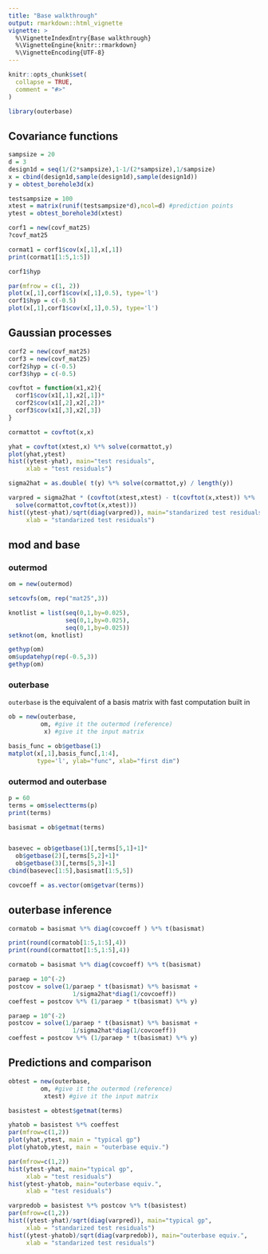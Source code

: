 ```yaml
---
title: "Base walkthrough"
output: rmarkdown::html_vignette
vignette: >
  %\VignetteIndexEntry{Base walkthrough}
  %\VignetteEngine{knitr::rmarkdown}
  %\VignetteEncoding{UTF-8}
---
```


```r
knitr::opts_chunk$set(
  collapse = TRUE,
  comment = "#>"
)
```

```r
library(outerbase)
```

## Covariance functions

```r
sampsize = 20
d = 3
design1d = seq(1/(2*sampsize),1-1/(2*sampsize),1/sampsize)
x = cbind(design1d,sample(design1d),sample(design1d))
y = obtest_borehole3d(x)
```

```r
testsampsize = 100
xtest = matrix(runif(testsampsize*d),ncol=d) #prediction points
ytest = obtest_borehole3d(xtest)
```

```r
corf1 = new(covf_mat25)
?covf_mat25
```

```r
cormat1 = corf1$cov(x[,1],x[,1])
print(cormat1[1:5,1:5])
```

```r
corf1$hyp
```

```r
par(mfrow = c(1, 2))
plot(x[,1],corf1$cov(x[,1],0.5), type='l')
corf1$hyp = c(-0.5)
plot(x[,1],corf1$cov(x[,1],0.5), type='l')
```

## Gaussian processes

```r
corf2 = new(covf_mat25)
corf3 = new(covf_mat25)
corf2$hyp = c(-0.5)
corf3$hyp = c(-0.5)

covftot = function(x1,x2){
  corf1$cov(x1[,1],x2[,1])*
  corf2$cov(x1[,2],x2[,2])*
  corf3$cov(x1[,3],x2[,3])
}

cormattot = covftot(x,x)
```

```r
yhat = covftot(xtest,x) %*% solve(cormattot,y)
plot(yhat,ytest)
hist((ytest-yhat), main="test residuals",
     xlab = "test residuals")
```

```r
sigma2hat = as.double( t(y) %*% solve(cormattot,y) / length(y))

varpred = sigma2hat * (covftot(xtest,xtest) - t(covftot(x,xtest)) %*% 
  solve(cormattot,covftot(x,xtest)))
hist((ytest-yhat)/sqrt(diag(varpred)), main="standarized test residuals",
     xlab = "standarized test residuals")
```


## mod and base

### outermod

```r
om = new(outermod)
```

```r
setcovfs(om, rep("mat25",3))

knotlist = list(seq(0,1,by=0.025),
                seq(0,1,by=0.025),
                seq(0,1,by=0.025))
setknot(om, knotlist)
```

```r
gethyp(om)
om$updatehyp(rep(-0.5,3))
gethyp(om)
```

### outerbase

`outerbase` is the equivalent of a basis matrix with 
fast computation built in
```r
ob = new(outerbase, 
         om, #give it the outermod (reference)
          x) #give it the input matrix
```

```r
basis_func = ob$getbase(1)
matplot(x[,1],basis_func[,1:4], 
        type='l', ylab="func", xlab="first dim")
```

### outermod and outerbase

```r
p = 60
terms = om$selectterms(p)
print(terms)
```


```r
basismat = ob$getmat(terms)


basevec = ob$getbase(1)[,terms[5,1]+1]*
  ob$getbase(2)[,terms[5,2]+1]*
  ob$getbase(3)[,terms[5,3]+1]
cbind(basevec[1:5],basismat[1:5,5])
```

```r
covcoeff = as.vector(om$getvar(terms))
```

## outerbase inference

```r
cormatob = basismat %*% diag(covcoeff ) %*% t(basismat)

print(round(cormatob[1:5,1:5],4))
print(round(cormattot[1:5,1:5],4))
```


```r
cormatob = basismat %*% diag(covcoeff) %*% t(basismat)

paraep = 10^(-2)
postcov = solve(1/paraep * t(basismat) %*% basismat + 
                  1/sigma2hat*diag(1/covcoeff))
coeffest = postcov %*% (1/paraep * t(basismat) %*% y)
```


```r
paraep = 10^(-2)
postcov = solve(1/paraep * t(basismat) %*% basismat + 
                  1/sigma2hat*diag(1/covcoeff))
coeffest = postcov %*% (1/paraep * t(basismat) %*% y)

```

## Predictions and comparison

```r
obtest = new(outerbase, 
         om, #give it the outermod (reference)
          xtest) #give it the input matrix

basistest = obtest$getmat(terms)
```

```r
yhatob = basistest %*% coeffest
par(mfrow=c(1,2))
plot(yhat,ytest, main = "typical gp")
plot(yhatob,ytest, main = "outerbase equiv.")
```

```r
par(mfrow=c(1,2))
hist(ytest-yhat, main="typical gp",
     xlab = "test residuals")
hist(ytest-yhatob, main="outerbase equiv.",
     xlab = "test residuals")
```

```r
varpredob = basistest %*% postcov %*% t(basistest) 
par(mfrow=c(1,2))
hist((ytest-yhat)/sqrt(diag(varpred)), main="typical gp",
     xlab = "standarized test residuals")
hist((ytest-yhatob)/sqrt(diag(varpredob)), main="outerbase equiv.",
     xlab = "standarized test residuals")
```

